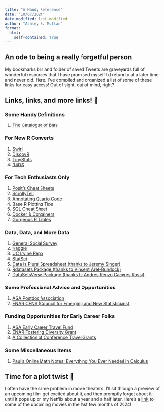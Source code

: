```yaml
---
title: "A Handy Reference"
date: "10/07/2024"
date-modified: last-modified
author: "Ashley E. Mullan"
format:
  html:
    self-contained: true
---
```


## An ode to being a really forgetful person

My bookmarks bar and folder of saved Tweets are graveyards full of wonderful resources that I have promised myself I'd return to at a later time and never did. Here, I've compiled and organized a list of some of these links for easy access! Out of sight, out of mind, right? 

## Links, links, and more links! 🔗

### Some Handy Definitions

1. [The Catalogue of Bias](https://catalogofbias.org/)

### For New R Converts
1. [Swirl](https://swirlstats.com/)
2. [DiscovR](https://www.discovr.rocks/discovr/)
3. [TinyStats](https://tinystats.github.io/teacups-giraffes-and-statistics/01_introToR.html)
4. [R4DS](https://r4ds.hadley.nz/)

### For Tech Enthusiasts Only
1. [Posit's Cheat Sheets](https://posit.co/resources/cheatsheets/)
2. [ScrollyTell](https://github.com/mschnetzer/scrollytell_arbeitszeit)
3. [Annotating Quarto Code](https://www.productive-r-workflow.com/quarto-tricks#code-annotation)
4. [Base R Plotting Tips](https://r-charts.com/base-r/)
5. [SQL Cheat Sheet](https://x.com/thenaijacarguy/status/1818051495553552536?s=12)
6. [Docker & Containers](https://gjhunt.github.io/repro_course/)
7. [Gorgeous R Tables](https://rfortherestofus.com/2019/11/how-to-make-beautiful-tables-in-r)

### Data, Data, and More Data
1. [General Social Survey](https://gss.norc.org/us/en/gss/get-the-data.html)
2. [Kaggle](https://www.kaggle.com/datasets)
3. [UC Irvine Repo](https://archive.ics.uci.edu/)
4. [StatSci](http://www.statsci.org/datasets.html)
5. [Data is Plural Spreadsheet (thanks to Jeremy Singer)](https://docs.google.com/spreadsheets/d/1wZhPLMCHKJvwOkP4juclhjFgqIY8fQFMemwKL2c64vk/edit?gid=0#gid=0)
6. [Rdatasets Package (thanks to Vincent Arel-Bundock)](https://vincentarelbundock.github.io/Rdatasets/index.html)
7. [DataSetsVerse Package (thanks to Andres Renzo Caceres Rossi)](https://lightbluetitan.github.io/datasetsverse/)

### Some Professional Advice and Opportunities
1. [ASA Postdoc Association](https://asapostdocs.org/)
2. [ENAR CENS (Council for Emerging and New Statisticians)](https://cens-enar.github.io/cens_website/)

### Funding Opportunities for Early Career Folks
1. [ASA Early Career Travel Fund](https://www.amstat.org/your-career/awards/student-and-early-career-travel-fund)
2. [ENAR Fostering Diversity Grant](https://www.enar.org/meetings/FosteringDiversity/)
3. [A Collection of Conference Travel Grants](https://docs.google.com/document/d/1RvWdHQL-15LJW6uYVNNQoa5bM4DenbggqEF7JIXPacI/edit?usp=sharing)


### Some Miscellaneous Items
1. [Paul's Online Math Notes: Everything You Ever Needed in Calculus](https://tutorial.math.lamar.edu/)


## Time for a plot twist 📖

I often have the same problem in movie theaters. I'll sit through a preview of an upcoming film, get excited about it, and then promptly forget about it until it pops up on my Netflix about a year and a half later. Here's a [link](https://www.ign.com/upcoming/movies) to some of the upcoming movies in the last few months of 2024!



